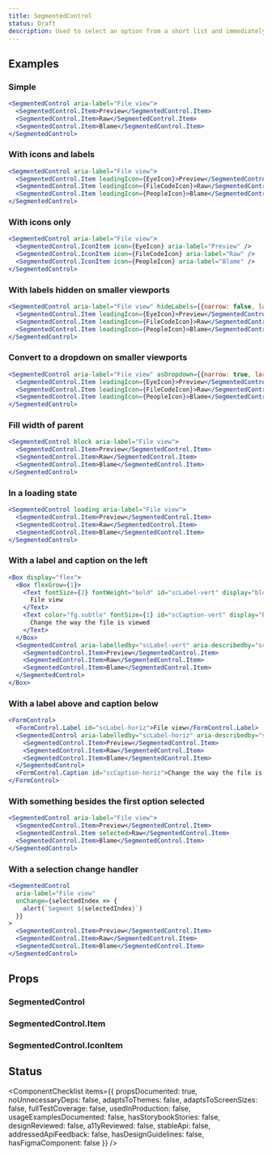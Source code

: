 ```yaml
---
title: SegmentedControl
status: Draft
description: Used to select an option from a short list and immediately apply the selection
---
```


## Examples

### Simple

```jsx live drafts
<SegmentedControl aria-label="File view">
  <SegmentedControl.Item>Preview</SegmentedControl.Item>
  <SegmentedControl.Item>Raw</SegmentedControl.Item>
  <SegmentedControl.Item>Blame</SegmentedControl.Item>
</SegmentedControl>
```

### With icons and labels

```jsx live drafts
<SegmentedControl aria-label="File view">
  <SegmentedControl.Item leadingIcon={EyeIcon}>Preview</SegmentedControl.Item>
  <SegmentedControl.Item leadingIcon={FileCodeIcon}>Raw</SegmentedControl.Item>
  <SegmentedControl.Item leadingIcon={PeopleIcon}>Blame</SegmentedControl.Item>
</SegmentedControl>
```

### With icons only

```jsx live drafts
<SegmentedControl aria-label="File view">
  <SegmentedControl.IconItem icon={EyeIcon} aria-label="Preview" />
  <SegmentedControl.IconItem icon={FileCodeIcon} aria-label="Raw" />
  <SegmentedControl.IconItem icon={PeopleIcon} aria-label="Blame" />
</SegmentedControl>
```

### With labels hidden on smaller viewports

```jsx live drafts
<SegmentedControl aria-label="File view" hideLabels={{narrow: false, large: true}}>
  <SegmentedControl.Item leadingIcon={EyeIcon}>Preview</SegmentedControl.Item>
  <SegmentedControl.Item leadingIcon={FileCodeIcon}>Raw</SegmentedControl.Item>
  <SegmentedControl.Item leadingIcon={PeopleIcon}>Blame</SegmentedControl.Item>
</SegmentedControl>
```

### Convert to a dropdown on smaller viewports

```jsx live drafts
<SegmentedControl aria-label="File view" asDropdown={{narrow: true, large: false}}>
  <SegmentedControl.Item leadingIcon={EyeIcon}>Preview</SegmentedControl.Item>
  <SegmentedControl.Item leadingIcon={FileCodeIcon}>Raw</SegmentedControl.Item>
  <SegmentedControl.Item leadingIcon={PeopleIcon}>Blame</SegmentedControl.Item>
</SegmentedControl>
```

### Fill width of parent

```jsx live drafts
<SegmentedControl block aria-label="File view">
  <SegmentedControl.Item>Preview</SegmentedControl.Item>
  <SegmentedControl.Item>Raw</SegmentedControl.Item>
  <SegmentedControl.Item>Blame</SegmentedControl.Item>
</SegmentedControl>
```

### In a loading state

```jsx live drafts
<SegmentedControl loading aria-label="File view">
  <SegmentedControl.Item>Preview</SegmentedControl.Item>
  <SegmentedControl.Item>Raw</SegmentedControl.Item>
  <SegmentedControl.Item>Blame</SegmentedControl.Item>
</SegmentedControl>
```

### With a label and caption on the left

```jsx live drafts
<Box display="flex">
  <Box flexGrow={1}>
    <Text fontSize={2} fontWeight="bold" id="scLabel-vert" display="block">
      File view
    </Text>
    <Text color="fg.subtle" fontSize={1} id="scCaption-vert" display="block">
      Change the way the file is viewed
    </Text>
  </Box>
  <SegmentedControl aria-labelledby="scLabel-vert" aria-describedby="scCaption-vert">
    <SegmentedControl.Item>Preview</SegmentedControl.Item>
    <SegmentedControl.Item>Raw</SegmentedControl.Item>
    <SegmentedControl.Item>Blame</SegmentedControl.Item>
  </SegmentedControl>
</Box>
```

### With a label above and caption below

```jsx live drafts
<FormControl>
  <FormControl.Label id="scLabel-horiz">File view</FormControl.Label>
  <SegmentedControl aria-labelledby="scLabel-horiz" aria-describedby="scCaption-horiz">
    <SegmentedControl.Item>Preview</SegmentedControl.Item>
    <SegmentedControl.Item>Raw</SegmentedControl.Item>
    <SegmentedControl.Item>Blame</SegmentedControl.Item>
  </SegmentedControl>
  <FormControl.Caption id="scCaption-horiz">Change the way the file is viewed</FormControl.Caption>
</FormControl>
```

### With something besides the first option selected

```jsx live drafts
<SegmentedControl aria-label="File view">
  <SegmentedControl.Item>Preview</SegmentedControl.Item>
  <SegmentedControl.Item selected>Raw</SegmentedControl.Item>
  <SegmentedControl.Item>Blame</SegmentedControl.Item>
</SegmentedControl>
```

### With a selection change handler

```jsx live drafts
<SegmentedControl
  aria-label="File view"
  onChange={selectedIndex => {
    alert(`Segment ${selectedIndex}`)
  }}
>
  <SegmentedControl.Item>Preview</SegmentedControl.Item>
  <SegmentedControl.Item>Raw</SegmentedControl.Item>
  <SegmentedControl.Item>Blame</SegmentedControl.Item>
</SegmentedControl>
```

## Props

### SegmentedControl

<PropsTable>
  <PropsTableRow name="aria-label" type="string" />
  <PropsTableRow name="aria-labelledby" type="string" />
  <PropsTableRow name="aria-describedby" type="string" />
  <PropsTableRow name="block" type="boolean" description="Whether the control fills the width of its parent" />
  <PropsTableRow name="loading" type="boolean" description="Whether the selected segment is being calculated" />
  <PropsTableRow
    name="onChange"
    type="(selectedIndex?: number) => void"
    description="The handler that gets called when a segment is selected"
  />
</PropsTable>

### SegmentedControl.Item

<PropsTable>
  <PropsTableRow name="aria-label" type="string" />
  <PropsTableRow name="leadingIcon" type="Component" description="The leading icon comes before item label" />
  <PropsTableRow name="selected" type="boolean" description="Whether the segment is selected" />
</PropsTable>

### SegmentedControl.IconItem

<PropsTable>
  <PropsTableRow name="aria-label" type="string" />
  <PropsTableRow name="icon" type="Component" description="The icon that represents the segmented control item" />
  <PropsTableRow name="selected" type="boolean" description="Whether the segment is selected" />
</PropsTable>

## Status

<ComponentChecklist
  items={{
    propsDocumented: true,
    noUnnecessaryDeps: false,
    adaptsToThemes: false,
    adaptsToScreenSizes: false,
    fullTestCoverage: false,
    usedInProduction: false,
    usageExamplesDocumented: false,
    hasStorybookStories: false,
    designReviewed: false,
    a11yReviewed: false,
    stableApi: false,
    addressedApiFeedback: false,
    hasDesignGuidelines: false,
    hasFigmaComponent: false
  }}
/>

